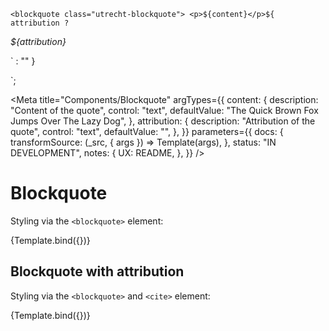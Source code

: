 <!--
@license EUPL-1.2
Copyright (c) 2021 Robbert Broersma
-->


<!-- Import component and component styles -->


<!-- Import Docs -->


  `<blockquote class="utrecht-blockquote">
    <p>${content}</p>${
    attribution
      ? `
    <p><cite>${attribution}</cite></p>`
      : ""
  }
</blockquote>`;

<Meta
  title="Components/Blockquote"
  argTypes={{
    content: {
      description: "Content of the quote",
      control: "text",
      defaultValue: "The Quick Brown Fox Jumps Over The Lazy Dog",
    },
    attribution: {
      description: "Attribution of the quote",
      control: "text",
      defaultValue: "",
    },
  }}
  parameters={{
    docs: {
      transformSource: (_src, { args }) => Template(args),
    },
    status: "IN DEVELOPMENT",
    notes: {
      UX: README,
    },
  }}
/>

# Blockquote

Styling via the `<blockquote>` element:

<Canvas>
  <Story name="Blockquote">{Template.bind({})}</Story>
</Canvas>

## Blockquote with attribution

Styling via the `<blockquote>` and `<cite>` element:

<Canvas>
  <Story name="Blockquote with attribution" args={{ attribution: "L. Ipsum" }}>
    {Template.bind({})}
  </Story>
</Canvas>

<ArgsTable story="Blockquote" />
